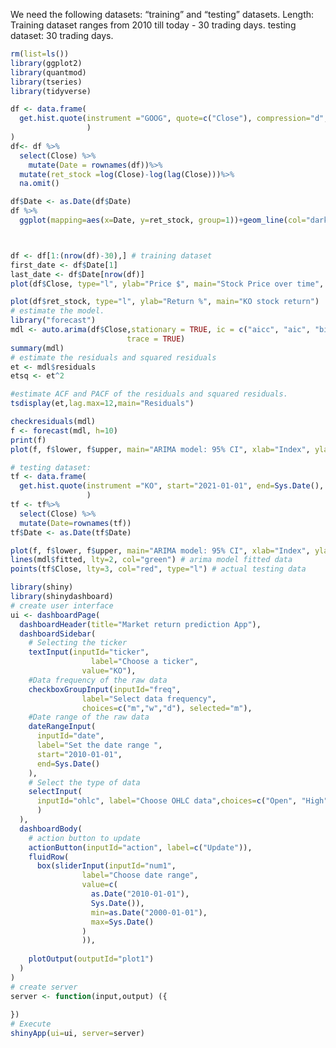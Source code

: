 We need the following datasets: 
"training" and "testing" datasets. 
Length: 
Training dataset ranges from 2010 till today - 30 trading days. 
testing dataset: 30 trading days. 
```{r}
rm(list=ls())
library(ggplot2)
library(quantmod)
library(tseries)
library(tidyverse)

df <- data.frame(
  get.hist.quote(instrument ="GOOG", quote=c("Close"), compression="d", start="2021-01-01", end=(Sys.Date()-30)
                 )
)
df<- df %>%
  select(Close) %>%
    mutate(Date = rownames(df))%>%
  mutate(ret_stock =log(Close)-log(lag(Close)))%>%
  na.omit()

df$Date <- as.Date(df$Date)
df %>%
  ggplot(mapping=aes(x=Date, y=ret_stock, group=1))+geom_line(col="darkblue")+geom_point(col="red")+ scale_x_date(date_labels="%Y-%m")



df <- df[1:(nrow(df)-30),] # training dataset
first_date <- df$Date[1]
last_date <- df$Date[nrow(df)]
plot(df$Close, type="l", ylab="Price $", main="Stock Price over time", col="darkblue")

plot(df$ret_stock, type="l", ylab="Return %", main="KO stock return")
# estimate the model. 
library("forecast")
mdl <- auto.arima(df$Close,stationary = TRUE, ic = c("aicc", "aic", "bic"), 
                          trace = TRUE)
summary(mdl)
# estimate the residuals and squared residuals
et <- mdl$residuals
etsq <- et^2

#estimate ACF and PACF of the residuals and squared residuals.
tsdisplay(et,lag.max=12,main="Residuals")

checkresiduals(mdl)
f <- forecast(mdl, h=10)
print(f)
plot(f, f$lower, f$upper, main="ARIMA model: 95% CI", xlab="Index", ylab="Stock price $")


```


```{r}
# testing dataset: 
tf <- data.frame(
  get.hist.quote(instrument ="KO", start="2021-01-01", end=Sys.Date(), quote=c("Close"), compression="d")
                 )
tf <- tf%>%
  select(Close) %>%
  mutate(Date=rownames(tf)) 
tf$Date <- as.Date(tf$Date)
```

```{r}
plot(f, f$lower, f$upper, main="ARIMA model: 95% CI", xlab="Index", ylab="Stock price", ylim=c(min(tf$Close),max(tf$Close)))
lines(mdl$fitted, lty=2, col="green") # arima model fitted data
points(tf$Close, lty=3, col="red", type="l") # actual testing data 
```

```{r}
library(shiny)
library(shinydashboard)
# create user interface
ui <- dashboardPage(
  dashboardHeader(title="Market return prediction App"), 
  dashboardSidebar(
    # Selecting the ticker 
    textInput(inputId="ticker", 
                  label="Choose a ticker", 
                value="KO"), 
    #Data frequency of the raw data
    checkboxGroupInput(inputId="freq",
                label="Select data frequency", 
                choices=c("m","w","d"), selected="m"), 
    #Date range of the raw data
    dateRangeInput(
      inputId="date",
      label="Set the date range ", 
      start="2010-01-01", 
      end=Sys.Date()
    ), 
    # Select the type of data
    selectInput(
      inputId="ohlc", label="Choose OHLC data",choices=c("Open", "High", "Low","Close"),selected=c("Close")
      )
  ), 
  dashboardBody(
    # action button to update
    actionButton(inputId="action", label=c("Update")),
    fluidRow(
      box(sliderInput(inputId="num1",
                label="Choose date range", 
                value=c(
                  as.Date("2010-01-01"),
                  Sys.Date()), 
                  min=as.Date("2000-01-01"), 
                  max=Sys.Date()
                )
                )),
          
    plotOutput(outputId="plot1")
  )
)
# create server 
server <- function(input,output) ({
  
})
# Execute
shinyApp(ui=ui, server=server)
```

